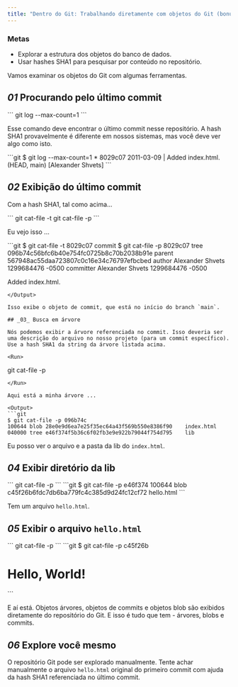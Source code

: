```yaml
---
title: "Dentro do Git: Trabalhando diretamente com objetos do Git (bonus)"
---
```


### Metas

- Explorar a estrutura dos objetos do banco de dados.
- Usar hashes SHA1 para pesquisar por conteúdo no repositório.

Vamos examinar os objetos do Git com algumas ferramentas.

## _01_ Procurando pelo último commit

<Run>
```
git log --max-count=1
```
</Run>

Esse comando deve encontrar o último commit nesse repositório. A hash SHA1 provavelmente é diferente em nossos sistemas, mas você deve ver algo como isto.

<Output>
```git
$ git log --max-count=1
* 8029c07 2011-03-09 | Added index.html. (HEAD, main) [Alexander Shvets]
```
</Output>

## _02_ Exibição do último commit

Com a hash SHA1, tal como acima...

<Run>
```
git cat-file -t <hash>
git cat-file -p <hash>
```
</Run>

Eu vejo isso ...

<Output>
```git
$ git cat-file -t 8029c07
commit
$ git cat-file -p 8029c07
tree 096b74c56bfc6b40e754fc0725b8c70b2038b91e
parent 567948ac55daa723807c0c16e34c76797efbcbed
author Alexander Shvets <alex@githowto.com> 1299684476 -0500
committer Alexander Shvets <alex@githowto.com> 1299684476 -0500

Added index.html.
```
</Output>

Isso exibe o objeto de commit, que está no início do branch `main`.

## _03_ Busca em árvore

Nós podemos exibir a árvore referenciada no commit. Isso deveria ser uma descrição do arquivo no nosso projeto (para um commit específico). Use a hash SHA1 da string da árvore listada acima.

<Run>
```
git cat-file -p <treehash>
```
</Run>

Aqui está a minha árvore ...

<Output>
```git
$ git cat-file -p 096b74c
100644 blob 28e0e9d6ea7e25f35ec64a43f569b550e8386f90	index.html
040000 tree e46f374f5b36c6f02fb3e9e922b79044f754d795	lib
```
</Output>

Eu posso ver o arquivo e a pasta da lib do `index.html`.

## _04_ Exibir diretório da lib

<Run>
```
git cat-file -p <libhash>
```
</Run>

<Output>
```git
$ git cat-file -p e46f374
100644 blob c45f26b6fdc7db6ba779fc4c385d9d24fc12cf72	hello.html
```
</Output>

Tem um arquivo `hello.html`.

## _05_ Exibir o arquivo `hello.html`

<Run>
```
git cat-file -p <hellohash>
```
</Run>

<Output>
```git
$ git cat-file -p c45f26b
<!-- Author: Alexander Shvets (alex@githowto.com) -->
<html>
  <head>
  </head>
  <body>
    <h1>Hello, World!</h1>
  </body>
</html>
```
</Output>

E aí está. Objetos árvores, objetos de commits e objetos blob são exibidos diretamente do repositório do Git. E isso é tudo que tem - árvores, blobs e commits.

## _06_ Explore você mesmo

O repositório Git pode ser explorado manualmente. Tente achar manualmente o arquivo `hello.html` original do primeiro commit com ajuda da hash SHA1 referenciada no último commit.
